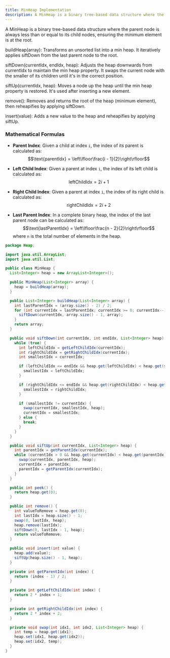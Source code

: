 ---
title: MinHeap Implementation
description: A MinHeap is a binary tree-based data structure where the parent node is always less than or equal to its child nodes, ensuring the minimum element is at the root.
---

A MinHeap is a binary tree-based data structure where the parent node is always less than or equal to its child nodes, ensuring the minimum element is at the root.

buildHeap(array): Transforms an unsorted list into a min heap. It iteratively applies siftDown from the last parent node to the root.

siftDown(currentIdx, endIdx, heap): Adjusts the heap downwards from currentIdx to maintain the min heap property. It swaps the current node with the smaller of its children until it's in the correct position.

siftUp(currentIdx, heap): Moves a node up the heap until the min heap property is restored. It's used after inserting a new element.

remove(): Removes and returns the root of the heap (minimum element), then reheapifies by applying siftDown.

insert(value): Adds a new value to the heap and reheapifies by applying siftUp.

### Mathematical Formulas

- **Parent Index**: Given a child at index `i`, the index of its parent is calculated as:
  $$\text{parentIdx} = \left\lfloor\frac{i - 1}{2}\right\rfloor$$

- **Left Child Index**: Given a parent at index `i`, the index of its left child is calculated as:
  $$\text{leftChildIdx} = 2i + 1$$

- **Right Child Index**: Given a parent at index `i`, the index of its right child is calculated as:
  $$\text{rightChildIdx} = 2i + 2$$

- **Last Parent Index**: In a complete binary heap, the index of the last parent node can be calculated as:
  $$\text{lastParentIdx} = \left\lfloor\frac{n - 2}{2}\right\rfloor$$
  where `n` is the total number of elements in the heap.

```java
package Heap;

import java.util.ArrayList;
import java.util.List;

public class MinHeap {
  List<Integer> heap = new ArrayList<Integer>();

  public MinHeap(List<Integer> array) {
    heap = buildHeap(array);
  }

  public List<Integer> buildHeap(List<Integer> array) {
    int lastParentIdx = (array.size() - 2) / 2;
    for (int currentIdx = lastParentIdx; currentIdx >= 0; currentIdx--) {
      siftDown(currentIdx, array.size() - 1, array);
    }
    return array;
  }

  public void siftDown(int currentIdx, int endIdx, List<Integer> heap) {
    while (true) {
      int leftChildIdx = getLeftChildIdx(currentIdx);
      int rightChildIdx = getRightChildIdx(currentIdx);
      int smallestIdx = currentIdx;

      if (leftChildIdx <= endIdx && heap.get(leftChildIdx) < heap.get(smallestIdx)) {
        smallestIdx = leftChildIdx;
      }

      if (rightChildIdx <= endIdx && heap.get(rightChildIdx) < heap.get(smallestIdx)) {
        smallestIdx = rightChildIdx;
      }

      if (smallestIdx != currentIdx) {
        swap(currentIdx, smallestIdx, heap);
        currentIdx = smallestIdx;
      } else {
        break;
      }
    }
  }

  public void siftUp(int currentIdx, List<Integer> heap) {
    int parentIdx = getParentIdx(currentIdx);
    while (currentIdx > 0 && heap.get(currentIdx) < heap.get(parentIdx)) {
      swap(currentIdx, parentIdx, heap);
      currentIdx = parentIdx;
      parentIdx = getParentIdx(currentIdx);
    }
  }

  public int peek() {
    return heap.get(0);
  }

  public int remove() {
    int valueToRemove = heap.get(0);
    int lastIdx = heap.size() - 1;
    swap(0, lastIdx, heap);
    heap.remove(lastIdx);
    siftDown(0, lastIdx - 1, heap);
    return valueToRemove;
  }

  public void insert(int value) {
    heap.add(value);
    siftUp(heap.size() - 1, heap);
  }

  private int getParentIdx(int index) {
    return (index - 1) / 2;
  }

  private int getLeftChildIdx(int index) {
    return 2 * index + 1;
  }

  private int getRightChildIdx(int index) {
    return 2 * index + 2;
  }

  private void swap(int idx1, int idx2, List<Integer> heap) {
    int temp = heap.get(idx1);
    heap.set(idx1, heap.get(idx2));
    heap.set(idx2, temp);
  }
}
```
